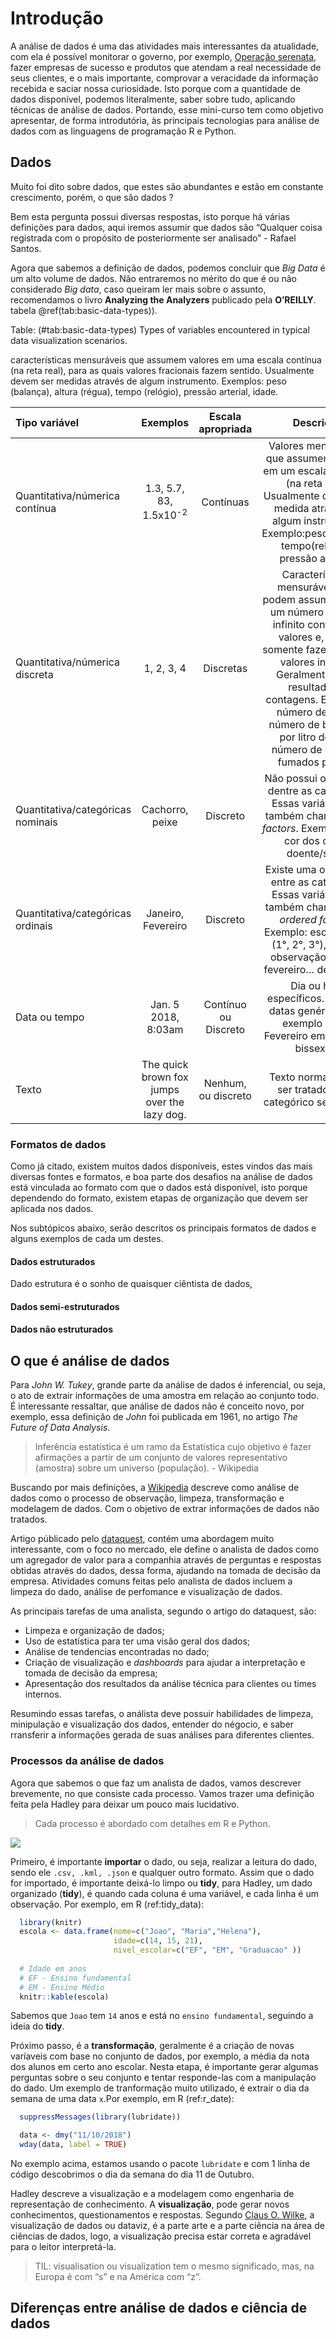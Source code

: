 # Introdução

A análise de dados é uma das atividades mais interessantes da atualidade, com ela é possível monitorar o governo, por exemplo, [Operação serenata](https://serenata.ai/), fazer empresas de sucesso e produtos que atendam a real necessidade de seus clientes, e o mais importante, comprovar a veracidade da informação recebida e saciar nossa curiosidade.
Isto porque com a quantidade de dados disponível, podemos literalmente, saber sobre tudo, aplicando técnicas de análise de dados.
Portando, esse mini-curso tem como objetivo apresentar, de forma introdutória, às principais tecnologias para análise de dados com as linguagens de programação R e Python.


## Dados

Muito foi dito sobre dados, que estes são abundantes e estão em constante crescimento, porém, o que são dados ? 

Bem esta pergunta possui diversas respostas, isto porque há várias definições para dados, aqui iremos assumir que dados são "Qualquer coisa registrada com o propósito de posteriormente ser analisado" - Rafael Santos.

Agora que sabemos a definição de dados, podemos concluir que *Big Data* é um alto volume de dados. Não entraremos no mérito do que é ou não considerado *Big data*, caso queiram ler mais sobre o assunto, recomendamos o livro **Analyzing the Analyzers** publicado pela **O'REILLY**. tabela \@ref(tab:basic-data-types)).

Table: (\#tab:basic-data-types) Types of variables encountered in typical data visualization scenarios.

características mensuráveis que assumem valores em 
uma escala contínua (na reta real), para as quais 
valores fracionais fazem sentido. Usualmente devem 
ser medidas através de algum instrumento. 
Exemplos: peso (balança), altura (régua), 
tempo (relógio), pressão arterial, idade. 

---------------------------------------------------------------------------------------------------------------------
Tipo variável               Exemplos              Escala apropriada       Descrição
------------------------ --------------------- ----------------------- ----------------------------------------------
Quantitativa/númerica    1.3, 5.7, 83,         Contínuas               Valores mensuráveis que assumem valores  
contínua                 1.5x10^-2^                                    em um escala contínua (na reta real).
                                                                       Usualmente devem ser medida através de 
                                                                       algum instrumento. Exemplo:peso(balança)
                                                                       tempo(relógio), pressão arterial.
                                                                               
Quantitativa/númerica    1, 2, 3, 4             Discretas               Características mensuráveis que podem
discreta                                                               assumir apenas um número finito ou
                                                                       infinito contável de valores e, assim,
                                                                       somente fazem sentido valores inteiros.                                                                         Geralmente são o resultado de contagens.
                                                                       Exemplos: número de filhos, número de                                                                           bactérias por litro de leite, número
                                                                       de cigarros fumados por dia.
 
Quantitativa/categóricas  Cachorro, peixe      Discreto                Não possui ordenação dentre as 
nominais                                                               categorias. Essas variáveis são
                                                                       também chamadas de *factors*. Exemplo:
                                                                       Sexo, cor dos olhos, doente/sadio
                                                                       
Quantitativa/categóricas  Janeiro, Fevereiro   Discreto                Existe uma ordenação entre as categorias.
ordinais                                                               Essas variáveis são também chamadas de 
                                                                       *ordered factors*. Exemplo: escolaridade
                                                                       (1°, 2°, 3°), mês de observação(janeiro,
                                                                       fevereiro... dezembro).

Data ou tempo            Jan. 5 2018, 8:03am    Contínuo ou Discreto    Dia ou hora específicos. Também datas 
                                                                       genéricas, Por exemplo 29 de Fevereiro em
                                                                       anos não bissextos
                                                                       
Texto                    The quick brown fox   Nenhum, ou discreto     Texto normal e pode ser tratado
                         jumps over the lazy                           como categórico se precisar.
                         dog.
---------------------------------------------------------------------------------------------------------------------

### Formatos de dados

Como já citado, existem muitos dados disponíveis, estes vindos das mais diversas fontes e formatos, e boa parte dos desafios na análise de dados está vinculada ao formato com que o dados está disponível, isto porque dependendo do formato, existem etapas de organização que devem ser aplicada nos dados.

Nos subtópicos abaixo, serão descritos os principais formatos de dados e alguns exemplos de cada um destes.

#### Dados estruturados
Dado estrutura é o sonho de quaisquer ciêntista de dados, 

#### Dados semi-estruturados

#### Dados não estruturados

## O que é análise de dados

Para *John W. Tukey*, grande parte da análise de dados é inferencial, ou seja, o ato de extrair informações de uma amostra em relação ao conjunto todo. É interessante ressaltar, que análise de dados não é conceito novo, por exemplo, essa definição de *John* foi publicada em 1961, no artigo *The Future of Data Analysis*.

> Inferência estatística é um ramo da Estatística cujo objetivo é fazer afirmações a partir de um conjunto de valores representativo (amostra) sobre um universo (população). - Wikipedia

Buscando por mais definições, a [Wikipedia](https://en.wikipedia.org/wiki/Data_analysis) descreve como análise de dados como o processo de observação, limpeza, transformação e modelagem de dados. Com o objetivo de extrar informações de dados não tratados.

Artigo públicado pelo [dataquest](https://www.dataquest.io/blog/data-analyst-data-scientist-data-engineer/), contém uma abordagem muito interessante, com o foco no mercado, ele define o analista de dados como um agregador de valor para a companhia através de perguntas e respostas obtidas através do dados, dessa forma, ajudando na tomada de decisão da empresa. Atividades comuns feitas pelo analista de dados incluem a limpeza do dado, análise de perfomance e visualização de dados. 

As principais tarefas de uma analista, segundo o artigo do dataquest, são:

- Limpeza e organização de dados;
- Uso de estatística para ter uma visão geral dos dados;
- Análise de tendencias encontradas no dado;
- Criação de visualização e *dashboards* para ajudar a interpretação e tomada de decisão da empresa;
- Apresentação dos resultados da análise técnica para clientes ou times internos.

Resumindo essas tarefas, o análista deve possuir habilidades de limpeza, minipulação e visualização dos dados, entender do négocio, e saber rransferir a informações gerada de suas análises para diferentes clientes.


### Processos da análise de dados

Agora que sabemos o que faz um analista de dados, vamos descrever brevemente, no que consiste cada processo. Vamos trazer uma definição feita pela Hadley para deixar um pouco mais lucidativo. 

> Cada processo é abordado com detalhes em R e Python.

![](./images/data-science.png)

Primeiro, é importante **importar** o dado, ou seja, realizar a leitura do dado, sendo ele  `.csv, .kml, .json` e qualquer outro formato. Assim que o dado for importado, é importante deixá-lo limpo ou **tidy**, para Hadley, um dado organizado (**tidy**), é quando cada coluna é uma variável, e cada linha é um observação. Por exemplo, em R (ref:tidy_data):

```r
  library(knitr)
  escola <- data.frame(nome=c("Joao", "Maria","Helena"),
                       idade=c(14, 15, 21),
                       nivel_escolar=c("EF", "EM", "Graduacao" ))
  
  # Idade em anos
  # EF - Ensino fundamental
  # EM - Ensino Médio
  knitr::kable(escola)
```

Sabemos que `Joao` tem `14` anos e está no `ensino fundamental`, seguindo a ideia do **tidy**.

Próximo passo, é a **transformação**, geralmente é a criação de novas varíaveis com base no conjunto de dados, por exemplo, a média da nota dos alunos em certo ano escolar. Nesta etapa, é importante gerar algumas perguntas sobre o seu conjunto e tentar responde-las com a manipulação do dado. Um exemplo de tranformação muito utilizado, é extrair o dia da semana de uma data `x`.Por exemplo, em R (ref:r_date):

```r
  suppressMessages(library(lubridate))

  data <- dmy("11/10/2018") 
  wday(data, label = TRUE)
```

No exemplo acima, estamos usando o pacote `lubridate` e com 1 linha de código descobrimos o dia da semana do dia 11 de Outubro.

Hadley descreve a visualização e a modelagem como engenharia de representação de conhecimento. A **visualização**, pode gerar novos conhecimentos, questionamentos e respostas. Segundo [Claus O. Wilke](https://serialmentor.com/dataviz), a visualização de dados ou dataviz, é a parte arte e a parte ciência na área de ciências de dados, logo, a visualização precisa estar correta e agradável para o leitor interpretá-la.   

> TIL: visualisation ou visualization tem o mesmo significado, mas, na Europa é com "s" e na América com "z".







## Diferenças entre análise de dados e ciência de dados
